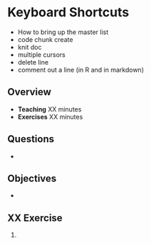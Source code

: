 # Keyboard Shortcuts


* How to bring up the master list
* code chunk create
* knit doc
* multiple cursors
* delete line
* comment out a line (in R and in markdown)

## Overview

* **Teaching** XX minutes
* **Exercises** XX minutes

## Questions

* 

## Objectives

* 

## XX Exercise {.exercise}

1. 
